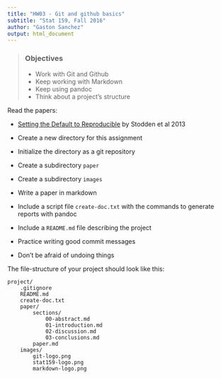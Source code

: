 ```yaml
---
title: "HW03 - Git and github basics"
subtitle: "Stat 159, Fall 2016"
author: "Gaston Sanchez"
output: html_document
---
```


> ### Objectives
>
> - Work with Git and Github
> - Keep working with Markdown
> - Keep using pandoc
> - Think about a project's structure


Read the papers:

- [Setting the Default to Reproducible](http://stodden.net/icerm_report.pdf) 
by Stodden et al 2013

- Create a new directory for this assignment
- Initialize the directory as a git repository
- Create a subdirectory `paper`
- Create a subdirectory `images`
- Write a paper in markdown
- Include a script file `create-doc.txt` with the commands to generate
reports with pandoc
- Include a `README.md` file describing the project
- Practice writing good commit messages
- Don't be afraid of undoing things


The file-structure of your project should look like this:

```
project/
	.gitignore
	README.md
	create-doc.txt
	paper/
		sections/
			00-abstract.md
			01-introduction.md
			02-discussion.md
			03-conclusions.md
		paper.md
	images/
		git-logo.png
		stat159-logo.png
		markdown-logo.png
```
